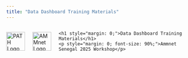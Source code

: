 ```yaml
---
title: "Data Dashboard Training Materials"
---
```


<div style="display:flex; align-items:center; gap:20px; margin-bottom: 10px;">
  <img src="PATH_logo.png" alt="PATH Logo" style="height:50px;">
  <img src="AMMnet_logo.png" alt="AMMnet Logo" style="height:50px;">
  <div>
    <h1 style="margin: 0;">Data Dashboard Training Materials</h1>
    <p style="margin: 0; font-size: 90%;">Ammnet Senegal 2025 Workshop</p>
  </div>
</div>